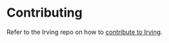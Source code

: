 <Meta title="Intro/Contributing" />

# Contributing
Refer to the Irving repo on how to [contribute to Irving](https://github.com/alleyinteractive/irving/blob/main/CONTRIBUTING.md).
